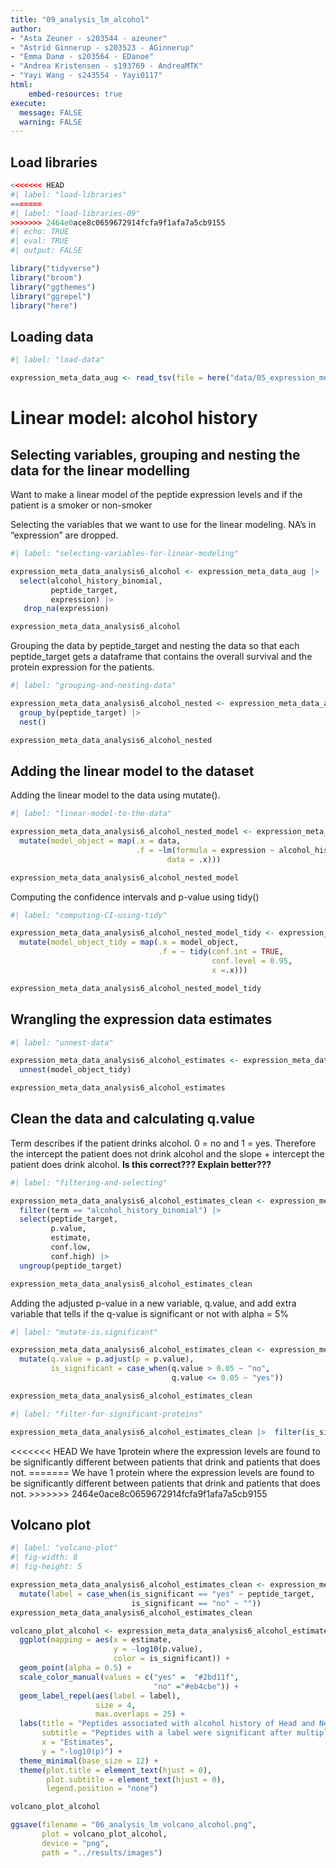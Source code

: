 ```yaml
---
title: "09_analysis_lm_alcohol"
author:
- "Asta Zeuner - s203544 - azeuner"
- "Astrid Ginnerup - s203523 - AGinnerup"
- "Emma Danø - s203564 - EDanoe"
- "Andrea Kristensen - s193769 - AndreaMTK"
- "Yayi Wang - s243554 - Yayi0117"
html: 
    embed-resources: true
execute: 
  message: FALSE
  warning: FALSE
---
```


## Load libraries

```r
<<<<<<< HEAD
#| label: "load-libraries"
=======
#| label: "load-libraries-09"
>>>>>>> 2464e0ace8c0659672914fcfa9f1afa7a5cb9155
#| echo: TRUE
#| eval: TRUE 
#| output: FALSE  

library("tidyverse")
library("broom")
library("ggthemes")
library("ggrepel")
library("here")

```

## Loading data

```r
#| label: "load-data" 

expression_meta_data_aug <- read_tsv(file = here("data/05_expression_meta_data_aug.tsv.gz"))

```

# Linear model: alcohol history

## Selecting variables, grouping and nesting the data for the linear modelling

Want to make a linear model of the peptide expression levels and if the patient is a smoker or non-smoker

Selecting the variables that we want to use for the linear modeling. NA's in "expression" are dropped.

```r
#| label: "selecting-variables-for-linear-modeling"

expression_meta_data_analysis6_alcohol <- expression_meta_data_aug |> 
  select(alcohol_history_binomial, 
         peptide_target,
         expression) |> 
   drop_na(expression)

expression_meta_data_analysis6_alcohol 
```

Grouping the data by peptide_target and nesting the data so that each peptide_target gets a dataframe that contains the overall survival and the protein expression for the patients.

```r
#| label: "grouping-and-nesting-data"

expression_meta_data_analysis6_alcohol_nested <- expression_meta_data_analysis6_alcohol |> 
  group_by(peptide_target) |> 
  nest() 

expression_meta_data_analysis6_alcohol_nested
```

## Adding the linear model to the dataset

Adding the linear model to the data using mutate().

```r
#| label: "linear-model-to-the-data"

expression_meta_data_analysis6_alcohol_nested_model <- expression_meta_data_analysis6_alcohol_nested |> 
  mutate(model_object = map(.x = data,
                            .f = ~lm(formula = expression ~ alcohol_history_binomial,
                                   data = .x)))

expression_meta_data_analysis6_alcohol_nested_model
```

Computing the confidence intervals and p-value using tidy()

```r
#| label: "computing-CI-using-tidy"

expression_meta_data_analysis6_alcohol_nested_model_tidy <- expression_meta_data_analysis6_alcohol_nested_model |> 
  mutate(model_object_tidy = map(.x = model_object,
                                 .f = ~ tidy(conf.int = TRUE,
                                             conf.level = 0.95,
                                             x =.x)))

expression_meta_data_analysis6_alcohol_nested_model_tidy
```

## Wrangling the expression data estimates

```r
#| label: "unnest-data"

expression_meta_data_analysis6_alcohol_estimates <- expression_meta_data_analysis6_alcohol_nested_model_tidy |>
  unnest(model_object_tidy)

expression_meta_data_analysis6_alcohol_estimates

```

## Clean the data and calculating q.value

Term describes if the patient drinks alcohol. 0 = no and 1 = yes. Therefore the intercept the patient does not drink alcohol and the slope + intercept the patient does drink alcohol. **Is this correct??? Explain better???**

```r
#| label: "filtering-and-selecting"

expression_meta_data_analysis6_alcohol_estimates_clean <- expression_meta_data_analysis6_alcohol_estimates |> 
  filter(term == "alcohol_history_binomial") |> 
  select(peptide_target,
         p.value,
         estimate,
         conf.low,
         conf.high) |> 
  ungroup(peptide_target)

expression_meta_data_analysis6_alcohol_estimates_clean
```

Adding the adjusted p-value in a new variable, q.value, and add extra variable that tells if the q-value is significant or not with alpha = 5%

```r
#| label: "mutate-is.significant"

expression_meta_data_analysis6_alcohol_estimates_clean <- expression_meta_data_analysis6_alcohol_estimates_clean |> 
  mutate(q.value = p.adjust(p = p.value),
         is_significant = case_when(q.value > 0.05 ~ "no",
                                    q.value <= 0.05 ~ "yes"))

expression_meta_data_analysis6_alcohol_estimates_clean

```

```r
#| label: "filter-for-significant-proteins"

expression_meta_data_analysis6_alcohol_estimates_clean |>  filter(is_significant == "yes")


```

<<<<<<< HEAD
We have 1protein where the expression levels are found to be significantly different between patients that drink and patients that does not.
=======
We have 1 protein where the expression levels are found to be significantly different between patients that drink and patients that does not.
>>>>>>> 2464e0ace8c0659672914fcfa9f1afa7a5cb9155

## Volcano plot

```r
#| label: "volcano-plot"
#| fig-width: 8
#| fig-height: 5

expression_meta_data_analysis6_alcohol_estimates_clean <- expression_meta_data_analysis6_alcohol_estimates_clean |>
  mutate(label = case_when(is_significant == "yes" ~ peptide_target,
                           is_significant == "no" ~ ""))
expression_meta_data_analysis6_alcohol_estimates_clean

volcano_plot_alcohol <- expression_meta_data_analysis6_alcohol_estimates_clean |>
  ggplot(mapping = aes(x = estimate,
                       y = -log10(p.value),
                       color = is_significant)) +
  geom_point(alpha = 0.5) +
  scale_color_manual(values = c("yes" =  "#2bd11f", 
                                "no" ="#eb4cbe")) +
  geom_label_repel(aes(label = label),
                   size = 4,
                   max.overlaps = 25) +
  labs(title = "Peptides associated with alcohol history of Head and Neck patients",
       subtitle = "Peptides with a label were significant after multiple testing correction",
       x = "Estimates",
       y = "-log10(p)") +
  theme_minimal(base_size = 12) +
  theme(plot.title = element_text(hjust = 0),
        plot.subtitle = element_text(hjust = 0),
        legend.position = "none") 

volcano_plot_alcohol

ggsave(filename = "06_analysis_lm_volcano_alcohol.png",
       plot = volcano_plot_alcohol, 
       device = "png",
       path = "../results/images")


```
